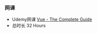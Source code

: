 ### 网课
- Udemy网课 [Vue - The Complete Guide](https://www.udemy.com/course/vuejs-2-the-complete-guide/learn/lecture/21463674?start=0#overview)
- 总时长 32 Hours